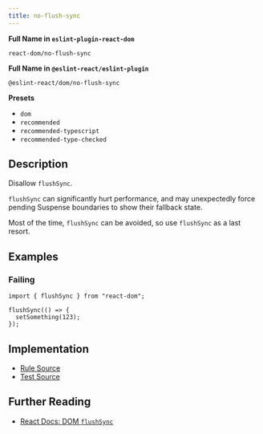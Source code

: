 ```yaml
---
title: no-flush-sync
---
```


**Full Name in `eslint-plugin-react-dom`**

```plain copy
react-dom/no-flush-sync
```

**Full Name in `@eslint-react/eslint-plugin`**

```plain copy
@eslint-react/dom/no-flush-sync
```

**Presets**

- `dom`
- `recommended`
- `recommended-typescript`
- `recommended-type-checked`

## Description

Disallow `flushSync`.

`flushSync` can significantly hurt performance, and may unexpectedly force pending Suspense boundaries to show their fallback state.

Most of the time, `flushSync` can be avoided, so use `flushSync` as a last resort.

## Examples

### Failing

```tsx
import { flushSync } from "react-dom";

flushSync(() => {
  setSomething(123);
});
```

## Implementation

- [Rule Source](https://github.com/Rel1cx/eslint-react/tree/main/packages/plugins/eslint-plugin-react-dom/src/rules/no-flush-sync.ts)
- [Test Source](https://github.com/Rel1cx/eslint-react/tree/main/packages/plugins/eslint-plugin-react-dom/src/rules/no-flush-sync.spec.ts)

## Further Reading

- [React Docs: DOM `flushSync`](https://react.dev/reference/react-dom/flushSync)
